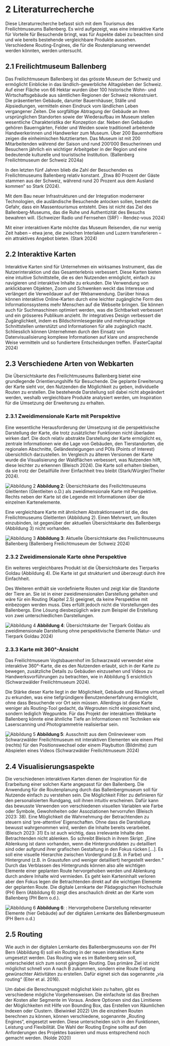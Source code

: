 # 2 Literaturrecherche

Diese Literaturrecherche befasst sich mit dem Tourismus des Freilichtmuseums Ballenberg. Es wird aufgezeigt, was eine interaktive Karte für Vorteile für Besuchende bringt, was für Aspekte dabei zu beachten sind und wie bereits bestehende vergleichbare Produkte aussehen. Verschiedene Routing-Engines, die für die Routenplanung verwendet werden könnten, werden untersucht.

## 2.1 Freilichtmuseum Ballenberg

Das Freilichtmuseum Ballenberg ist das grösste Museum der Schweiz und ermöglicht Einblicke in das ländlich-gewerbliche Alltagsleben der Schweiz. Auf einer Fläche von 66 Hektar wurden über 100 historische Wohn- und Wirtschaftsgebäude aus sämtlichen Regionen der Schweiz rekonstruiert. Die präsentierten Gebäude, darunter Bauernhäuser, Ställe und Alpsiedlungen, vermitteln einen Eindruck vom ländlichen Leben vergangener Zeiten. Die sorgfältige Abtragung der Gebäude an ihren ursprünglichen Standorten sowie der Wiederaufbau im Museum stellen wesentliche Charakteristika der Konzeption dar. Neben den Gebäuden gehören Bauerngärten, Felder und Weiden sowie traditionell arbeitende Handwerkerinnen und Handwerker zum Museum. Über 200 Bauernhoftiere zeigen die einheimischen Nutztierarten. Das Museum ist mit 200 Mitarbeitenden während der Saison und rund 200’000 Besucherinnen und Besuchern jährlich ein wichtiger Arbeitgeber in der Region und eine bedeutende kulturelle und touristische Institution. (Ballenberg Freilichtmuseum der Schweiz 2024a)

In den letzten fünf Jahren blieb die Zahl der Besuchenden es Freilichtmuseums Ballenberg relativ konstant. „Etwa 80 Prozent der Gäste stammen aus der Schweiz, während rund 20 Prozent aus dem Ausland kommen“ so Stark (2024).

Mit dem Bau neuer Infrastrukturen und der Integration modernerer Technologien, die ausländische Besuchende anlocken sollen, besteht die Gefahr, dass ein Massentourismus entsteht. Dies ist nicht das Ziel des Ballenberg-Museums, das die Ruhe und Authentizität des Besuchs bewahren will. (Schweizer Radio und Fernsehen (SRF) - Rendez-vous 2024)

Mit einer interaktiven Karte möchte das Museum Reisenden, die nur wenig Zeit haben – etwa jene, die zwischen Interlaken und Luzern transferieren – ein attraktives Angebot bieten. (Stark 2024)

## 2.2 Interaktive Karten

Interaktive Karten sind für Unternehmen ein wirksames Instrument, das die Nutzerinteraktion und das Gesamterlebnis verbessert. Diese Karten bieten eine intuitive Schnittstelle, die es den Nutzenden ermöglicht, einfach zu navigieren und interaktive Inhalte zu erkunden. Die Verwendung von anklickbaren Objekten, Zoom und Schwenken weckt das Interesse und verlängert die Verweildauer auf der Webanwendung. Darüber hinaus können interaktive Online-Karten durch eine leichter zugängliche Form des Informationssystems mehr Menschen auf die Webseite bringen. Sie können auch für Suchmaschinen optimiert werden, was die Sichtbarkeit verbessert und ein grösseres Publikum anzieht. Ihr integratives Design verbessert die Zugänglichkeit, indem es Bildschirmlesegeräte und mehrsprachige Schnittstellen unterstützt und Informationen für alle zugänglich macht. Schliesslich können Unternehmen durch den Einsatz von Datenvisualisierung komplexe Informationen auf klare und ansprechende Weise vermitteln und so fundiertere Entscheidungen treffen. (FasterCapital 2024)

## 2.3 Verschiedene Arten von Webkarten

Die Übersichtskarte des Freilichtmuseums Ballenberg bietet eine grundlegende Orientierungshilfe für Besuchende. Die geplante Erweiterung der Karte sieht vor, den Nutzenden die Möglichkeit zu geben, individuelle Routen zu erstellen. Die bestehende Darstellung soll dabei nicht abgeändert werden, weshalb vergleichbare Produkte analysiert werden, um Inspiration für die Umsetzung der Erweiterung zu erhalten.

### 2.3.1 Zweidimensionale Karte mit Perspektive

Eine wesentliche Herausforderung der Umsetzung ist die perspektivische Darstellung der Karte, die trotz zusätzlicher Funktionen nicht überladen wirken darf. Die doch relativ abstrakte Darstellung der Karte ermöglicht es, zentrale Informationen wie die Lage von Gebäuden, den Tierstandorten, die regionalen Abschnitte, Geländesteigungen und POIs (Points of Interest) übersichtlich darzustellen. Im Vergleich zu älteren Versionen der Karte wurde die Visualisierung der Waldflächen verbessert, was Nutzenden hilft, diese leichter zu erkennen (Bleisch 2024). Die Karte soll erhalten bleiben, da sie trotz der Detailfülle ihrer Einfachheit treu bleibt (Stark/Würgler/Theiler 2024).

![Abbildung 2](/documentary/Abbildung_2.png)
**Abbildung 2**: Übersichtskarte des Freilichtmuseums Gleitlenten (Glentleiten o.D.) als zweidimensionale Karte mit Perspektive. Rechts neben der Karte ist die Legende mit Informationen über die einzelnen Kartenelemente.

Eine vergleichbare Karte mit ähnlichem Abstraktionswert ist die, des Freilichtmuseums Gleitlenten (Abbildung 2). Einen Mehrwert, um Routen einzubinden, ist gegenüber der aktuellen Übersichtskarte des Ballenbergs (Abbildung 3) nicht vorhanden.

![Abbildung 3](/documentary/Abbildung_3.png)
**Abbildung 3**: Aktuelle Übersichtskarte des Freilichtmuseums Ballenberg (Ballenberg Freilichtmuseum der Schweiz 2024)

### 2.3.2 Zweidimensionale Karte ohne Perspektive

Ein weiteres vergleichbares Produkt ist die Übersichtskarte des Tierparks Goldau (Abbildung 4). Die Karte ist gut strukturiert und überzeugt durch ihre Einfachheit.

Des Weiteren enthält sie vordefinierte Routen und zeigt klar die Standorte der Tiere an. Sie ist in einer zweidimensionalen Darstellung gehalten und wäre für ein Routing (Kapitel 2.5) geeignet, da keine Perspektive mit einbezogen werden muss. Dies erfüllt jedoch nicht die Vorstellungen des Ballenbergs. Eine Lösung diesbezüglich wäre zum Beispiel die Erstellung von zwei unterschiedlichen Darstellungen.

![Abbildung 4 ](/documentary/Abbildung_4.png)
**Abbildung 4**: Übersichtskarte der Tierpark Goldau als zweidimensionale Darstellung ohne perspektivische Elemente (Natur- und Tierpark Goldau 2024)

### 2.3.3 Karte mit 360°-Ansicht

Das Freilichtmuseum Vogtsbauernhof im Schwarzwald verwendet eine interaktive 360°-Karte, die es den Nutzenden erlaubt, sich in der Karte zu bewegen, zusätzliche Details zu Gebäuden einzusehen und Videos zu Handwerksvorführungen zu betrachten, wie in Abbildung 5 ersichtlich (Schwarzwälder Freilichtmuseum 2024).

Die Stärke dieser Karte liegt in der Möglichkeit, Gebäude und Räume virtuell zu erkunden, was eine tiefgründigere Benutzendenerfahrung ermöglicht, ohne dass Besuchende vor Ort sein müssen. Allerdings ist diese Karte weniger als Routing-Tool gedacht, da Wegrouten nicht eingezeichnet sind, sondern lediglich Wegpunkte. Für das Projekt der interaktiven Webkarte Ballenberg könnte eine ähnliche Tiefe an Informationen mit Techniken wie Laserscanning und Photogrammetrie realisierbar sein.

![Abbildung 5 ](/documentary/Abbildung_5.png)
**Abbildung 5**: Ausschnitt aus dem Onlineviewer vom Schwarzwälder Freilichtmuseum mit interaktiven Elementen wie einem Pfeil (rechts) für den Positionswechsel oder einem Playbutton (Bildmitte) zum Abspielen eines Videos (Schwarzwälder Freilichtmuseum 2024)

## 2.4 Visualisierungsaspekte

Die verschiedenen interaktiven Karten dienen der Inspiration für die Erarbeitung einer solchen Karte angepasst für den Ballenberg.
Die Anwendung für die Routenplanung durch das Ballenbergmuseum soll für Nutzende einfach zu verstehen sein. Die Möglichkeit Filter zu definieren für den personalisierten Rundgang, soll ihnen intuitiv erscheinen. Dafür kann das bewusste Verwenden von verschiedenen visuellen Variablen wie Farbe oder Symbole, Gewohnheiten oder Assoziationen hervorrufen (Bleisch 2023: 38).
Eine Möglichkeit die Wahrnehmung der Betrachtenden zu steuern sind ‘pre-attentive’ Eigenschaften. Ohne dass die Darstellung bewusst wahrgenommen wird, werden die Inhalte bereits verarbeitet. (Bleisch 2023: 31)
Es ist auch wichtig, dass irrelevante Inhalte den Betrachtenden nicht ablenken. So schreibt Bleisch in ihrem Skript: „Eine Ablenkung ist dann vorhanden, wenn die Hintergrunddaten zu detailliert sind oder aufgrund ihrer grafischen Gestaltung in den Fokus rücken […]. Es soll eine visuelle Hierarchie zwischen Vordergrund (z.B. in Farbe) und Hintergrund (z.B. in Graustufen und weniger detailliert) hergestellt werden.“ Durch das Verblassen des Hintergrunds können also alle wichtigen Elemente einer geplanten Route hervorgehoben werden und Ablenkung durch andere Inhalte wird vermieden. Es geht kein Karteninhalt verloren aber den Fokus legen die Betrachtenden direkt auf die wichtigen Elemente der geplanten Route. Die digitale Lernkarte der Pädagogischen Hochschule (PH) Bern (Abbildung 6) zeigt dies anschaulich direkt an der Karte vom Ballenberg (PH Bern o.d.).

![Abbildung 6](/documentary/Abbildung_6.png)
**Abbildung 6**: : Hervorgehobene Darstellung relevanter Elemente (hier Gebäude) auf der digitalen Lernkarte des Ballenbergmuseum (PH Bern o.d.)

## 2.5 Routing

Wie auch in der digitalen Lernkarte des Ballenbergmuseums von der PH Bern (Abbildung 6) soll ein Routing in der neuen interaktiven Karte umgesetzt werden. Das Routing wie es im Ballenberg sein soll, unterscheidet sich zum sonst gängigen Routing. Das primäre Ziel ist nicht möglichst schnell von A nach B zukommen, sondern eine Route Entlang gewünschter Aktivitäten zu erstellen. Dafür eignet sich das sogenannte „via routing“ (Eiter et al. 2016).

Um dabei die Berechnungszeit möglichst klein zu halten, gibt es verschiedene mögliche Vorgehensweisen. Die einfachste ist das Brechen der Kosten aller Segmente im Voraus. Andere Optionen sind das Limitieren der Möglichkeiten mit Hilfe von Bounding Box, das Erstellen von Räumlichen Indexen oder Clustern. (Beiwinkel 2022)
Um die einzelnen Routen berechnen zu können, können verschiedene, sogenannte „Routing Engines“, eingesetzt werden. Diese unterscheiden sich in den Funktionen, Leistung und Flexibilität. Die Wahl der Routing Engine sollte auf den Anforderungen des Projektes basieren und muss entsprechend noch gemacht werden. (Nolde 2020)
